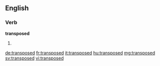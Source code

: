 ==English==

===Verb===
'''transposed'''

# {{past of|transpose}}

[[de:transposed]]
[[fr:transposed]]
[[it:transposed]]
[[hu:transposed]]
[[mg:transposed]]
[[sv:transposed]]
[[vi:transposed]]